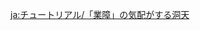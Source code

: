 {{Tutorial
|title    = Karma-Heavy Cavern
|about    = Karma-Heavy Cavern
|image1   = Tutorial Karma-Heavy Cavern.png
|text1    = Quest-Specific Effect: As a result of the buildup of divine karma in the area, Xiao will have Bane of All Evil permanently activated, and will {{Color|help|constantly lose HP}}. Additionally, the effects of that divine karma will allow Xiao to {{Color|help|regenerate HP when he deals DMG to opponents}}.
}}

[[ja:チュートリアル/「業障」の気配がする洞天]]